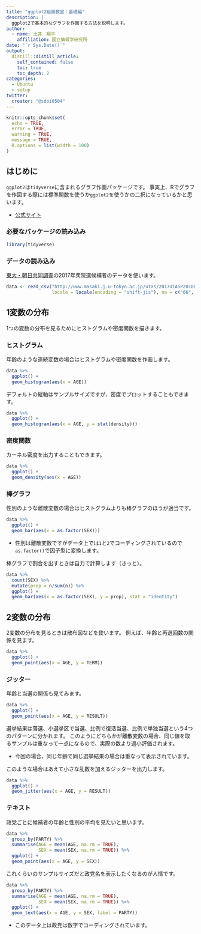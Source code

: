 ```yaml
---
title: "ggplot2絵画教室：基礎編"
description: |
  ggplot2で基本的なグラフを作画する方法を説明します。
author:
  - name: 土井　翔平
    affiliation: 国立情報学研究所
date: "`r Sys.Date()`"
output:
  distill::distill_article:
    self_contained: false
    toc: true
    toc_depth: 2
categories:
  - Ubuntu
  - setup
twitter:
  creator: "@sdoi0504"
---
```


```r
knitr::opts_chunk$set(
  echo = TRUE,
  error = TRUE,
  warning = TRUE,
  message = TRUE,
  R.options = list(width = 100)
)
```

## はじめに {#Intro}

`ggplot2`は`tidyverse`に含まれるグラフ作画パッケージです。
事実上、Rでグラフを作図する際には標準関数を使うか`ggplot2`を使うかの二択になっているかと思います。

- [公式サイト](https://ggplot2.tidyverse.org/)

### 必要なパッケージの読み込み

```r
library(tidyverse)
```

### データの読み込み

[東大・朝日共同調査](http://www.masaki.j.u-tokyo.ac.jp/utas/utasv.html)の2017年衆院選候補者のデータを使います。

```r
data <- read_csv("http://www.masaki.j.u-tokyo.ac.jp/utas/2017UTASP20180628.csv", 
                 locale = locale(encoding = "shift-jis"), na = c("66", "99", "999"))
```

## 1変数の分布 {#Distribution}

1つの変数の分布を見るためにヒストグラムや密度関数を描きます。

### ヒストグラム

年齢のような連続変数の場合はヒストグラムや密度関数を作画します。

```r
data %>% 
  ggplot() + 
  geom_histogram(aes(x = AGE))
```

デフォルトの縦軸はサンプルサイズですが、密度でプロットすることもできます。

```r
data %>% 
  ggplot() + 
  geom_histogram(aes(x = AGE, y = stat(density)))
```

### 密度関数

カーネル密度を出力することもできます。

```r
data %>% 
  ggplot() + 
  geom_density(aes(x = AGE))
```

### 棒グラフ

性別のような離散変数の場合はヒストグラムよりも棒グラフのほうが適当です。

```r
data %>% 
  ggplot() + 
  geom_bar(aes(x = as.factor(SEX)))
```

- 性別は離散変数ですがデータ上では`1`と`2`でコーディングされているので`as.factor()`で因子型に変換します。

棒グラフで割合を出すときは自力で計算します（きっと）。

```r
data %>% 
  count(SEX) %>% 
  mutate(prop = n/sum(n)) %>% 
  ggplot() + 
  geom_bar(aes(x = as.factor(SEX), y = prop), stat = "identity")
```

## 2変数の分布 {#Scatter}

2変数の分布を見るときは散布図などを使います。
例えば、年齢と再選回数の関係を見ます。

```r
data %>% 
  ggplot() + 
  geom_point(aes(x = AGE, y = TERM))
```

### ジッター

年齢と当選の関係も見てみます。

```r
data %>% 
  ggplot() + 
  geom_point(aes(x = AGE, y = RESULT))
```

選挙結果は落選、小選挙区で当選、比例で復活当選、比例で単独当選という4つのパターンに分かれます。
このようにどちらかが離散変数の場合、同じ値を取るサンプルは重なって一点になるので、実際の数より過小評価されます。

- 今回の場合、同じ年齢で同じ選挙結果の場合は重なって表示されています。

このような場合はあえて小さな乱数を加えるジッターを出力します。

```r
data %>% 
  ggplot() + 
  geom_jitter(aes(x = AGE, y = RESULT))
```

### テキスト

政党ごとに候補者の年齢と性別の平均を見たいと思います。

```r
data %>% 
  group_by(PARTY) %>% 
  summarise(AGE = mean(AGE, na.rm = TRUE),
            SEX = mean(SEX, na.rm = TRUE)) %>% 
  ggplot() + 
  geom_point(aes(x = AGE, y = SEX))
```

これくらいのサンプルサイズだと政党名を表示したくなるのが人情です。

```r
data %>% 
  group_by(PARTY) %>% 
  summarise(AGE = mean(AGE, na.rm = TRUE),
            SEX = mean(SEX, na.rm = TRUE)) %>% 
  ggplot() + 
  geom_text(aes(x = AGE, y = SEX, label = PARTY))
```

- このデータ上は政党は数字でコーディングされています。